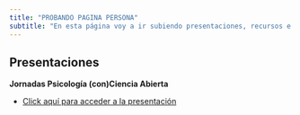 ```yaml
---
title: "PROBANDO PAGINA PERSONA"
subtitle: "En esta página voy a ir subiendo presentaciones, recursos e investigaciones en las que participe"
---
```


## Presentaciones {#welcome}

**Jornadas Psicología (con)Ciencia Abierta**

-   [Click aquí para acceder a la presentación](https://toninif.quarto.pub/presentaciones/presentacionConcienciaAbierta/presentacion2.html#/title-slide)
